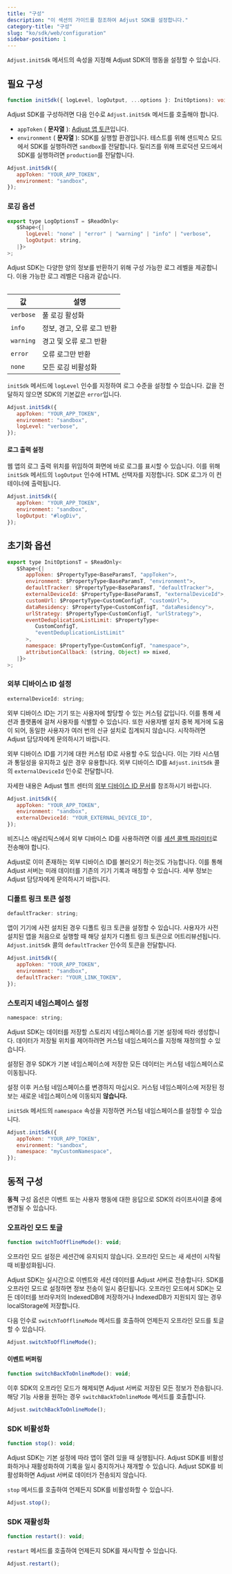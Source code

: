 ```yaml
---
title: "구성"
description: "이 섹션의 가이드를 참조하여 Adjust SDK를 설정합니다."
category-title: "구성"
slug: "ko/sdk/web/configuration"
sidebar-position: 1
---
```


`Adjust.initSdk` 메서드의 속성을 지정해 Adjust SDK의 행동을 설정할 수 있습니다.

## 필요 구성

```ts
function initSdk({ logLevel, logOutput, ...options }: InitOptions): void;
```

Adjust SDK를 구성하려면 다음 인수로 `Adjust.initSdk` 메서드를 호출해야 합니다.

-  `appToken` \( **문자열** \): [Adjust 앱 토큰](https://help.adjust.com/ko/article/app-token-and-reporting-currency#view-your-app-details)입니다.
-  `environment` \( **문자열** \): SDK를 실행할 환경입니다. 테스트를 위해 샌드박스 모드에서 SDK를 실행하려면 `sandbox`를 전달합니다. 릴리즈를 위해 프로덕션 모드에서 SDK를 실행하려면 `production`를 전달합니다.

```js
Adjust.initSdk({
   appToken: "YOUR_APP_TOKEN",
   environment: "sandbox",
});
```

### 로깅 옵션

```js
export type LogOptionsT = $ReadOnly<
   $Shape<{|
      logLevel: "none" | "error" | "warning" | "info" | "verbose",
      logOutput: string,
   |}>
>;
```

Adjust SDK는 다양한 양의 정보를 반환하기 위해 구성 가능한 로그 레벨을 제공합니다. 이용 가능한 로그 레벨은 다음과 같습니다.

<Table>

| 값        | 설명                       |
| --------- | -------------------------- |
| `verbose` | 풀 로깅 활성화             |
| `info`    | 정보, 경고, 오류 로그 반환 |
| `warning` | 경고 및 오류 로그 반환     |
| `error`   | 오류 로그만 반환           |
| `none`    | 모든 로깅 비활성화         |

</Table>

`initSdk` 메서드에 `logLevel` 인수를 지정하여 로그 수준을 설정할 수 있습니다. 값을 전달하지 않으면 SDK의 기본값은 `error`입니다.

```js
Adjust.initSdk({
   appToken: "YOUR_APP_TOKEN",
   environment: "sandbox",
   logLevel: "verbose",
});
```

#### 로그 출력 설정

웹 앱의 로그 출력 위치를 위임하여 화면에 바로 로그를 표시할 수 있습니다. 이를 위해 `initSdk` 메서드의 `logOutput` 인수에 HTML 선택자를 지정합니다. SDK 로그가 이 컨테이너에 출력됩니다.

```js
Adjust.initSdk({
   appToken: "YOUR_APP_TOKEN",
   environment: "sandbox",
   logOutput: "#logDiv",
});
```

## 초기화 옵션

```js
export type InitOptionsT = $ReadOnly<
   $Shape<{|
      appToken: $PropertyType<BaseParamsT, "appToken">,
      environment: $PropertyType<BaseParamsT, "environment">,
      defaultTracker: $PropertyType<BaseParamsT, "defaultTracker">,
      externalDeviceId: $PropertyType<BaseParamsT, "externalDeviceId">,
      customUrl: $PropertyType<CustomConfigT, "customUrl">,
      dataResidency: $PropertyType<CustomConfigT, "dataResidency">,
      urlStrategy: $PropertyType<CustomConfigT, "urlStrategy">,
      eventDeduplicationListLimit: $PropertyType<
         CustomConfigT,
         "eventDeduplicationListLimit"
      >,
      namespace: $PropertyType<CustomConfigT, "namespace">,
      attributionCallback: (string, Object) => mixed,
   |}>
>;
```

### 외부 디바이스 ID 설정

```js
externalDeviceId: string;
```

외부 디바이스 ID는 기기 또는 사용자에 할당할 수 있는 커스텀 값입니다. 이를 통해 세션과 플랫폼에 걸쳐 사용자를 식별할 수 있습니다. 또한 사용자별 설치 중복 제거에 도움이 되어, 동일한 사용자가 여러 번의 신규 설치로 집계되지 않습니다. 시작하려면 Adjust 담당자에게 문의하시기 바랍니다.

외부 디바이스 ID를 기기에 대한 커스텀 ID로 사용할 수도 있습니다. 이는 기타 시스템과 통일성을 유지하고 싶은 경우 유용합니다. 외부 디바이스 ID를 `Adjust.initSdk` 콜의 `externalDeviceId` 인수로 전달합니다.

<Callout type="seealso">

자세한 내용은 Adjust 헬프 센터의 [외부 디바이스 ID 문서](https://help.adjust.com/ko/article/external-device-identifiers)를 참조하시기 바랍니다.

</Callout>

```js
Adjust.initSdk({
   appToken: "YOUR_APP_TOKEN",
   environment: "sandbox",
   externalDeviceId: "YOUR_EXTERNAL_DEVICE_ID",
});
```

비즈니스 애널리틱스에서 외부 디바이스 ID를 사용하려면 이를 [세션 콜백 파라미터](/ko/sdk/web/features/global-params)로 전송해야 합니다.

Adjust로 이미 존재하는 외부 디바이스 ID를 불러오기 하는것도 가능합니다. 이를 통해 Adjust 서버는 미래 데이터를 기존의 기기 기록과 매칭할 수 있습니다. 세부 정보는 Adjust 담당자에게 문의하시기 바랍니다.

### 디폴트 링크 토큰 설정

```js
defaultTracker: string;
```

앱이 기기에 사전 설치된 경우 디폴트 링크 토큰을 설정할 수 있습니다. 사용자가 사전 설치된 앱을 처음으로 실행할 때 해당 설치가 디폴트 링크 토큰으로 어트리뷰션됩니다. `Adjust.initSdk` 콜의 `defaultTracker` 인수의 토큰을 전달합니다.

```js
Adjust.initSdk({
   appToken: "YOUR_APP_TOKEN",
   environment: "sandbox",
   defaultTracker: "YOUR_LINK_TOKEN",
});
```

### 스토리지 네임스페이스 설정

```js
namespace: string;
```

Adjust SDK는 데이터를 저장할 스토리지 네임스페이스를 기본 설정에 따라 생성합니다. 데이터가 저장될 위치를 제어하려면 커스텀 네임스페이스를 지정해 재정의할 수 있습니다.

설정된 경우 SDK가 기본 네임스페이스에 저장한 모든 데이터는 커스텀 네임스페이스로 이동됩니다.

<Callout type="warning">

설정 이후 커스텀 네임스페이스를 변경하지 마십시오. 커스텀 네임스페이스에 저장된 정보는 새로운 네임스페이스에 이동되지 **않습니다.**

</Callout>

`initSdk` 메서드의 `namespace` 속성을 지정하면 커스텀 네임스페이스를 설정할 수 있습니다.

```js
Adjust.initSdk({
   appToken: "YOUR_APP_TOKEN",
   environment: "sandbox",
   namespace: "myCustomNamespace",
});
```

## 동적 구성

**동적** 구성 옵션은 이벤트 또는 사용자 행동에 대한 응답으로 SDK의 라이프사이클 중에 변경될 수 있습니다.

### 오프라인 모드 토글

```js
function switchToOfflineMode(): void;
```

<Callout type="important">

오프라인 모드 설정은 세션간에 유지되지 않습니다. 오프라인 모드는 새 세션이 시작될 때 비활성화됩니다.

</Callout>

Adjust SDK는 실시간으로 이벤트와 세션 데이터를 Adjust 서버로 전송합니다. SDK를 오프라인 모드로 설정하면 정보 전송이 일시 중단됩니다. 오프라인 모드에서 SDK는 모든 데이터를 브라우저의 IndexedDB에 저장하거나 IndexedDB가 지원되지 않는 경우 localStorage에 저장합니다.

다음 인수로 `switchToOfflineMode` 메서드를 호출하여 언제든지 오프라인 모드를 토글할 수 있습니다.

```js
Adjust.switchToOfflineMode();
```

#### 이벤트 버퍼링

```js
function switchBackToOnlineMode(): void;
```

이후 SDK의 오프라인 모드가 해제되면 Adjust 서버로 저장된 모든 정보가 전송됩니다. 해당 기능 사용을 원하는 경우 `switchBackToOnlineMode` 메서드를 호출합니다.

```js
Adjust.switchBackToOnlineMode();
```

### SDK 비활성화

```js
function stop(): void;
```

Adjust SDK는 기본 설정에 따라 앱이 열려 있을 때 실행됩니다. Adjust SDK를 비활성화하거나 재활성화하여 기록을 일시 중지하거나 재개할 수 있습니다. Adjust SDK를 비활성화하면 Adjust 서버로 데이터가 전송되지 않습니다.

`stop` 메서드를 호출하여 언제든지 SDK를 비활성화할 수 있습니다.

```js
Adjust.stop();
```

### SDK 재활성화

```js
function restart(): void;
```

`restart` 메서드를 호출하여 언제든지 SDK를 재시작할 수 있습니다.

```js
Adjust.restart();
```
